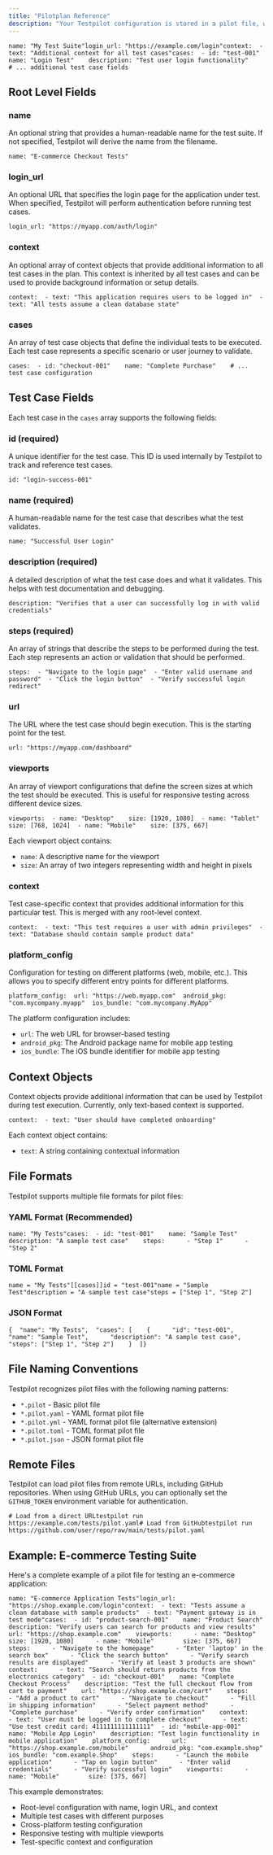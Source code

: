 ```yaml
---
title: "Pilotplan Reference"
description: "Your Testpilot configuration is stored in a pilot file, which can be named with various extensions: , , , , or . This file defines test cases and configuration for automated testing of web applications and mobile apps."
---
```


```
name: "My Test Suite"login_url: "https://example.com/login"context:  - text: "Additional context for all test cases"cases:  - id: "test-001"    name: "Login Test"    description: "Test user login functionality"    # ... additional test case fields
```

## Root Level Fields[​](#root-level-fields "Direct link to Root Level Fields")

### name[​](#name "Direct link to name")

An optional string that provides a human-readable name for the test suite. If not specified, Testpilot will derive the name from the filename.

```
name: "E-commerce Checkout Tests"
```

### login_url[​](#login_url "Direct link to login_url")

An optional URL that specifies the login page for the application under test. When specified, Testpilot will perform authentication before running test cases.

```
login_url: "https://myapp.com/auth/login"
```

### context[​](#context "Direct link to context")

An optional array of context objects that provide additional information to all test cases in the plan. This context is inherited by all test cases and can be used to provide background information or setup details.

```
context:  - text: "This application requires users to be logged in"  - text: "All tests assume a clean database state"
```

### cases[​](#cases "Direct link to cases")

An array of test case objects that define the individual tests to be executed. Each test case represents a specific scenario or user journey to validate.

```
cases:  - id: "checkout-001"    name: "Complete Purchase"    # ... test case configuration
```

## Test Case Fields[​](#test-case-fields "Direct link to Test Case Fields")

Each test case in the `cases` array supports the following fields:

### id (required)[​](#id-required "Direct link to id (required)")

A unique identifier for the test case. This ID is used internally by Testpilot to track and reference test cases.

```
id: "login-success-001"
```

### name (required)[​](#name-required "Direct link to name (required)")

A human-readable name for the test case that describes what the test validates.

```
name: "Successful User Login"
```

### description (required)[​](#description-required "Direct link to description (required)")

A detailed description of what the test case does and what it validates. This helps with test documentation and debugging.

```
description: "Verifies that a user can successfully log in with valid credentials"
```

### steps (required)[​](#steps-required "Direct link to steps (required)")

An array of strings that describe the steps to be performed during the test. Each step represents an action or validation that should be performed.

```
steps:  - "Navigate to the login page"  - "Enter valid username and password"  - "Click the login button"  - "Verify successful login redirect"
```

### url[​](#url "Direct link to url")

The URL where the test case should begin execution. This is the starting point for the test.

```
url: "https://myapp.com/dashboard"
```

### viewports[​](#viewports "Direct link to viewports")

An array of viewport configurations that define the screen sizes at which the test should be executed. This is useful for responsive testing across different device sizes.

```
viewports:  - name: "Desktop"    size: [1920, 1080]  - name: "Tablet"    size: [768, 1024]  - name: "Mobile"    size: [375, 667]
```

Each viewport object contains:

- `name`: A descriptive name for the viewport
- `size`: An array of two integers representing width and height in pixels

### context[​](#context-1 "Direct link to context")

Test case-specific context that provides additional information for this particular test. This is merged with any root-level context.

```
context:  - text: "This test requires a user with admin privileges"  - text: "Database should contain sample product data"
```

### platform_config[​](#platform_config "Direct link to platform_config")

Configuration for testing on different platforms (web, mobile, etc.). This allows you to specify different entry points for different platforms.

```
platform_config:  url: "https://web.myapp.com"  android_pkg: "com.mycompany.myapp"  ios_bundle: "com.mycompany.MyApp"
```

The platform configuration includes:

- `url`: The web URL for browser-based testing
- `android_pkg`: The Android package name for mobile app testing
- `ios_bundle`: The iOS bundle identifier for mobile app testing

## Context Objects[​](#context-objects "Direct link to Context Objects")

Context objects provide additional information that can be used by Testpilot during test execution. Currently, only text-based context is supported.

```
context:  - text: "User should have completed onboarding"
```

Each context object contains:

- `text`: A string containing contextual information

## File Formats[​](#file-formats "Direct link to File Formats")

Testpilot supports multiple file formats for pilot files:

### YAML Format (Recommended)[​](#yaml-format-recommended "Direct link to YAML Format (Recommended)")

```
name: "My Tests"cases:  - id: "test-001"    name: "Sample Test"    description: "A sample test case"    steps:      - "Step 1"      - "Step 2"
```

### TOML Format[​](#toml-format "Direct link to TOML Format")

```
name = "My Tests"[[cases]]id = "test-001"name = "Sample Test"description = "A sample test case"steps = ["Step 1", "Step 2"]
```

### JSON Format[​](#json-format "Direct link to JSON Format")

```
{  "name": "My Tests",  "cases": [    {      "id": "test-001",      "name": "Sample Test",      "description": "A sample test case",      "steps": ["Step 1", "Step 2"]    }  ]}
```

## File Naming Conventions[​](#file-naming-conventions "Direct link to File Naming Conventions")

Testpilot recognizes pilot files with the following naming patterns:

- `*.pilot` - Basic pilot file
- `*.pilot.yaml` - YAML format pilot file
- `*.pilot.yml` - YAML format pilot file (alternative extension)
- `*.pilot.toml` - TOML format pilot file
- `*.pilot.json` - JSON format pilot file

## Remote Files[​](#remote-files "Direct link to Remote Files")

Testpilot can load pilot files from remote URLs, including GitHub repositories. When using GitHub URLs, you can optionally set the `GITHUB_TOKEN` environment variable for authentication.

```
# Load from a direct URLtestpilot run https://example.com/tests/pilot.yaml# Load from GitHubtestpilot run https://github.com/user/repo/raw/main/tests/pilot.yaml
```

## Example: E-commerce Testing Suite[​](#example-e-commerce-testing-suite "Direct link to Example: E-commerce Testing Suite")

Here's a complete example of a pilot file for testing an e-commerce application:

```
name: "E-commerce Application Tests"login_url: "https://shop.example.com/login"context:  - text: "Tests assume a clean database with sample products"  - text: "Payment gateway is in test mode"cases:  - id: "product-search-001"    name: "Product Search"    description: "Verify users can search for products and view results"    url: "https://shop.example.com"    viewports:      - name: "Desktop"        size: [1920, 1080]      - name: "Mobile"        size: [375, 667]    steps:      - "Navigate to the homepage"      - "Enter 'laptop' in the search box"      - "Click the search button"      - "Verify search results are displayed"      - "Verify at least 3 products are shown"    context:      - text: "Search should return products from the electronics category"  - id: "checkout-001"    name: "Complete Checkout Process"    description: "Test the full checkout flow from cart to payment"    url: "https://shop.example.com/cart"    steps:      - "Add a product to cart"      - "Navigate to checkout"      - "Fill in shipping information"      - "Select payment method"      - "Complete purchase"      - "Verify order confirmation"    context:      - text: "User must be logged in to complete checkout"      - text: "Use test credit card: 4111111111111111"  - id: "mobile-app-001"    name: "Mobile App Login"    description: "Test login functionality in mobile application"    platform_config:      url: "https://shop.example.com/mobile"      android_pkg: "com.example.shop"      ios_bundle: "com.example.Shop"    steps:      - "Launch the mobile application"      - "Tap on login button"      - "Enter valid credentials"      - "Verify successful login"    viewports:      - name: "Mobile"        size: [375, 667]
```

This example demonstrates:

- Root-level configuration with name, login URL, and context
- Multiple test cases with different purposes
- Cross-platform testing configuration
- Responsive testing with multiple viewports
- Test-specific context and configuration
